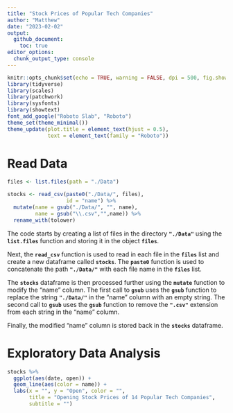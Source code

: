 ```yaml
---
title: "Stock Prices of Popular Tech Companies"
author: "Matthew"
date: "2023-02-02"
output: 
  github_document:
    toc: true
editor_options: 
  chunk_output_type: console
---
```


```r
knitr::opts_chunk$set(echo = TRUE, warning = FALSE, dpi = 500, fig.showtext = TRUE)
library(tidyverse)
library(scales)
library(patchwork)
library(sysfonts)
library(showtext)
font_add_google("Roboto Slab", "Roboto")
theme_set(theme_minimal())
theme_update(plot.title = element_text(hjust = 0.5),
             text = element_text(family = "Roboto"))
```

# Read Data

```r
files <- list.files(path = "./Data")

stocks <- read_csv(paste0("./Data/", files), 
                   id = "name") %>% 
  mutate(name = gsub("./Data/", "", name),
         name = gsub("\\.csv","",name)) %>% 
  rename_with(tolower)
```

The code starts by creating a list of files in the directory **`"./Data"`** using the **`list.files`** function and storing it in the object **`files`**.

Next, the **`read_csv`** function is used to read in each file in the **`files`** list and create a new dataframe called **`stocks`**. The **`paste0`** function is used to concatenate the path **`"./Data/"`** with each file name in the **`files`** list.

The **`stocks`** dataframe is then processed further using the **`mutate`** function to modify the "name" column. The first call to **`gsub`** uses the **`gsub`** function to replace the string **`"./Data/"`** in the "name" column with an empty string. The second call to **`gsub`** uses the **`gsub`** function to remove the **`".csv"`** extension from each string in the "name" column.

Finally, the modified "name" column is stored back in the **`stocks`** dataframe.

# Exploratory Data Analysis

```r
stocks %>% 
  ggplot(aes(date, open)) +
  geom_line(aes(color = name)) +
  labs(x = "", y = "Open", color = "",
       title = "Opening Stock Prices of 14 Popular Tech Companies",
       subtitle = "")
```
